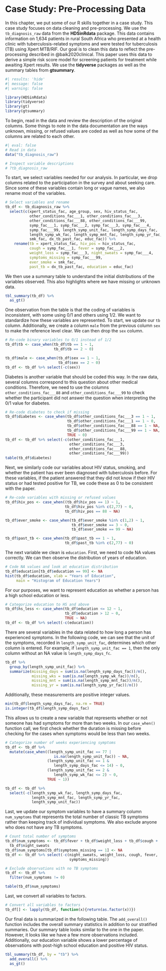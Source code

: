 # Case Study: Pre-Processing Data {#sec-cs-preprocessing}

In this chapter, we put some of our R skills together in a case study. This case study focuses on data cleaning and pre-processing. We use the `tb_diagnosis_raw` data from the **HDSinRdata** package. This data contains information on 1,634 patients in rural South Africa who presented at a health clinic with tuberculosis-related symptoms and were tested for tuberculosis (TB) using Xpert MTB/RIF. Our goal is to clean this data to reflect the pre-processing described in @baik2020clinical. This paper uses this data to derive a simple risk score model for screening patients for treatment while awaiting Xpert results. We use the **tidyverse** packages as well as the summary tables from **gtsummary**.

```r
#| results: 'hide'
#| message: false
#| warning: false

library(HDSinRdata)
library(tidyverse)
library(gt)
library(gtsummary)
```

To begin, read in the data and review the description of the original columns. Some things to note in the data documentation are the ways unknown, missing, or refused values are coded as well as how some of the columns are related to each other.

```r
#| eval: false
# Read in data
data("tb_diagnosis_raw")

# Inspect variable descriptions
# ?tb_diagnosis_raw
```

To start, we select variables needed for our analysis. In particular, we drop columns related to the participation in the survey and about seeking care. Since some of these variables contain long or vague names, we also rename most of the variables.

```r
# Select variables and rename
tb_df <- tb_diagnosis_raw %>% 
  select(c(xpert_status_fac, age_group, sex, hiv_status_fac,
           other_conditions_fac___1, other_conditions_fac___3,
           other_conditions_fac___88, other_conditions_fac___99,
           symp_fac___1, symp_fac___2, symp_fac___3, symp_fac___4, 
           symp_fac___99, length_symp_unit_fac, length_symp_days_fac,
           length_symp_wk_fac, length_symp_mnt_fac, length_symp_yr_fac,
           smk_fac, dx_tb_past_fac, educ_fac)) %>%
    rename(tb = xpert_status_fac, hiv_pos = hiv_status_fac,
           cough = symp_fac___1, fever = symp_fac___2, 
           weight_loss = symp_fac___3, night_sweats = symp_fac___4, 
           symptoms_missing = symp_fac___99,
           ever_smoke = smk_fac, 
           past_tb = dx_tb_past_fac, education = educ_fac)
```

We then use a summary table to understand the initial distributions of the variables observed. This also highlights where we have missing or unknown data. 

```r
tbl_summary(tb_df) %>%
  as_gt()
```

One observation from the table is that the coding of variables is inconsistent, with some using 0/1 and others using 1/2. We want to standardize how these variables are represented. To start, we update our `tb` column. Additionally, we create a column `male` from the previous column `sex` to make the reference level clear. We can then drop the `sex` column.

```r
# Re-code binary variables to 0/1 instead of 1/2
tb_df$tb <- case_when(tb_df$tb == 1 ~ 1, 
                      tb_df$tb == 2 ~ 0)

tb_df$male <- case_when(tb_df$sex == 1 ~ 1, 
                        tb_df$sex == 2 ~ 0)
tb_df <- tb_df %>% select(-c(sex))
```

Diabetes is another variable that should be coded this way. In the raw data, several columns correspond to this question about other medical conditions. Therefore, we need to use the columns `other_conditions_fac___88` and `other_conditions_fac___99` to check whether the participant did not answer the question when interpreting the 0/1 value for diabetes.

```r
# Re-code diabetes to check if missing
tb_df$diabetes <- case_when(tb_df$other_conditions_fac___3 == 1 ~ 1,
                            tb_df$other_conditions_fac___1 == 1 ~ 0,
                            tb_df$other_conditions_fac___88 == 1 ~ NA,
                            tb_df$other_conditions_fac___99 == 1 ~ NA,
                            TRUE ~ 0)
tb_df <- tb_df %>% select(-c(other_conditions_fac___1,
                             other_conditions_fac___3,
                             other_conditions_fac___88,
                             other_conditions_fac___99))
table(tb_df$diabetes)
```

Next, we similarly code our variables about HIV status, smoking, and whether the patient has ever been diagnosed with tuberculosis before. For these variables, if the patient answered that they did not know if their HIV status or had tested positive for TB, we code these as 0 to be consistent with the paper. 

```r
# Re-code variables with missing or refused values
tb_df$hiv_pos <- case_when((tb_df$hiv_pos == 1) ~ 1, 
                           tb_df$hiv_pos %in% c(2,77) ~ 0,
                           tb_df$hiv_pos == 88 ~ NA)

tb_df$ever_smoke <- case_when(tb_df$ever_smoke %in% c(1,2) ~ 1,
                              tb_df$ever_smoke == 3 ~ 0,
                              tb_df$ever_smoke == 99 ~ NA)

tb_df$past_tb <- case_when(tb_df$past_tb == 1 ~ 1, 
                           tb_df$past_tb %in% c(2,77) ~ 0)

```

The next variable we clean is `education`. First, we need to code NA values correctly. We can then observe the distribution of years of education.

```r
# Code NA values and look at education distribution
tb_df$education[tb_df$education == 99] <- NA
hist(tb_df$education, xlab = "Years of Education", 
     main = "Histogram of Education Years")
```

For our purposes, we want to represent education as whether a person has a high school education or less. 

```r
# Categorize education to HS and above
tb_df$hs_less <- case_when(tb_df$education <= 12 ~ 1,
                           tb_df$education > 12 ~ 0,
                           TRUE ~ NA)
tb_df <- tb_df %>% select(-c(education))
```

There are several variables in the data related to how long a person has experienced symptoms. In the following code, we can see that the unit of the symptoms, recorded in `length_symp_unit_fac`, determines which other column is entered. For example, if `length_symp_unit_fac == 1`, then the only column without an NA value is `length_symp_days_fc`. 

```r
tb_df %>%
  group_by(length_symp_unit_fac) %>%
  summarize(missing_days = sum(is.na(length_symp_days_fac))/n(),
            missing_wks = sum(is.na(length_symp_wk_fac))/n(),
            missing_mnt = sum(is.na(length_symp_mnt_fac))/n(),
            missing_yr = sum(is.na(length_symp_yr_fac))/n())
```
Additionally, these measurements are positive integer values.

```r
min(tb_df$length_symp_days_fac, na.rm = TRUE)
is.integer(tb_df$length_symp_days_fac)
```

This allows us to create a new variable that represents whether or not someone has had symptoms for more than two weeks. In our `case_when()` function call, we first check whether the duration is missing before checking for the cases when symptoms would be less than two weeks. 

```r
# Categorize number of weeks experiencing symptoms
tb_df <- tb_df %>%
  mutate(case_when((length_symp_unit_fac == 77 |
                      is.na(length_symp_unit_fac)) ~ NA,
                   (length_symp_unit_fac == 1 & 
                      length_symp_days_fac <= 14) ~ 0,
                   (length_symp_unit_fac == 2 &
                      length_symp_wk_fac <= 2) ~ 0,
                   TRUE ~ 1))

tb_df <- tb_df %>% 
  select(-c(length_symp_wk_fac, length_symp_days_fac, 
            length_symp_mnt_fac, length_symp_yr_fac, 
            length_symp_unit_fac))

```

Last, we update our symptom variables to have a summary column `num_symptoms` that represents the total number of classic TB symptoms rather than keeping track of individual symptoms. We also exclude anyone who does not have any TB symptoms. 

```r
# Count total number of symptoms
tb_df$num_symptoms <- tb_df$fever + tb_df$weight_loss + tb_df$cough + 
  tb_df$night_sweats
tb_df$num_symptoms[tb_df$symptoms_missing == 1] <- NA
tb_df <- tb_df %>% select(-c(night_sweats, weight_loss, cough, fever,
                             symptoms_missing))

# Exclude observations with no TB symptoms 
tb_df <- tb_df %>%
  filter(num_symptoms != 0)

table(tb_df$num_symptoms)
```

Last, we convert all variables to factors.

```r
# Convert all variables to factors 
tb_df[] <- lapply(tb_df, function(x){return(as.factor(x))})
```

Our final data is summarized in the following table. The `add_overall()` function includes the overall summary statistics in addition to our stratified summaries. Our summary table looks similar to the one in the paper. However, it looks like we have a few more observations included. Additionally, our education variable shows a lower percentage of observations with post-high school education and positive HIV status. 


```r
tbl_summary(tb_df, by = "tb") %>%
  add_overall() %>%
  as_gt()
```

